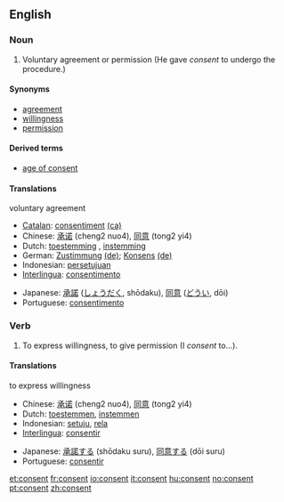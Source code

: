 ==English==

===Noun===
{{en-noun}}

# Voluntary agreement or permission (He gave ''consent'' to undergo the procedure.)

====Synonyms====
*[[agreement]]
*[[willingness]]
*[[permission]]

====Derived terms====
*[[age of consent]]

====Translations====
;voluntary agreement
{{top}}
*[[Catalan]]: [[consentiment]] {{m}} [[:ca:consentiment|(ca)]]
*Chinese: [[承诺]] (cheng2 nuo4), [[同意]] (tong2 yi4)
*Dutch: [[toestemming]] {{f}}, [[instemming]] {{f}}
*German: [[Zustimmung]] {{f}} [[:de:Zustimmung|(de)]]; [[Konsens]] {{m}} [[:de:Konsens|(de)]]
*Indonesian: [[setuju|persetujuan]]
*[[Interlingua]]: [[consentimento]]
{{mid}}
*Japanese: [[承諾]] ([[しょうだく]], shōdaku), [[同意]] ([[どうい]], dōi)
*Portuguese: [[consentimento]] {{m}}
{{bottom}}

===Verb===
{{en-verb}}

# To express willingness, to give permission (I ''consent'' to...).

====Translations====
;to express willingness
{{top}}
*Chinese: [[承诺]] (cheng2 nuo4), [[同意]] (tong2 yi4)
*Dutch: [[toestemmen]], [[instemmen]]
*Indonesian: [[setuju]], [[rela]]
*[[Interlingua]]: [[consentir]]
{{mid}}
*Japanese: [[承諾する]] (shōdaku suru), [[同意する]] (dōi suru)
*Portuguese: [[consentir]]
{{bottom}}

[[et:consent]]
[[fr:consent]]
[[io:consent]]
[[it:consent]]
[[hu:consent]]
[[no:consent]]
[[pt:consent]]
[[zh:consent]]